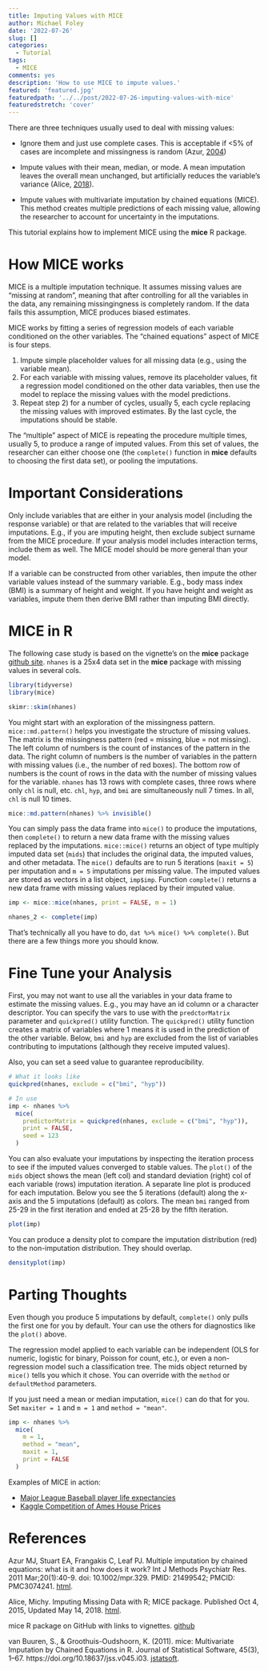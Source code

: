 ```yaml
---
title: Imputing Values with MICE
author: Michael Foley
date: '2022-07-26'
slug: []
categories:
  - Tutorial
tags:
  - MICE
comments: yes
description: 'How to use MICE to impute values.'
featured: 'featured.jpg'
featuredpath: '../../post/2022-07-26-imputing-values-with-mice'
featuredstretch: 'cover'
---
```


There are three techniques usually used to deal with missing values: 

* Ignore them and just use complete cases. This is acceptable if <5% of cases are incomplete and missingness is random (Azur, [2004](#Azur))

* Impute values with their mean, median, or mode. A mean imputation leaves the overall mean unchanged, but artificially reduces the variable's variance (Alice, [2018](#Alice)).

* Impute values with multivariate imputation by chained equations (MICE). This method creates multiple predictions of each missing value, allowing the researcher to account for uncertainty in the imputations.

This tutorial explains how to implement MICE using the **mice** R package.

# How MICE works

MICE is a multiple imputation technique. It assumes missing values are "missing at random", meaning that after controlling for all the variables in the data, any remaining missingingness is completely random. If the data fails this assumption, MICE produces biased estimates. 

MICE works by fitting a series of regression models of each variable conditioned on the other variables. The "chained equations" aspect of MICE is four steps.

1) Impute simple placeholder values for all missing data (e.g., using the variable mean).
2) For each variable with missing values, remove its placeholder values, fit a regression model conditioned on the other data variables, then use the model to replace the missing values with the model predictions.
3) Repeat step 2) for a number of cycles, usually 5, each cycle replacing the missing values with improved estimates. By the last cycle, the imputations should be stable.

The "multiple" aspect of MICE is repeating the procedure multiple times, usually 5, to produce a range of imputed values. From this set of values, the researcher can either choose one (the `complete()` function in **mice** defaults to choosing the first data set), or pooling the imputations.

# Important Considerations

Only include variables that are either in your analysis model (including the response variable) or that are related to the variables that will receive imputations. E.g., if you are imputing height, then exclude subject surname from the MICE procedure. If your analysis model includes interaction terms, include them as well. The MICE model should be more general than your model.

If a variable can be constructed from other variables, then impute the other variable values instead of the summary variable. E.g., body mass index (BMI) is a summary of height and weight. If you have height and weight as variables, impute them then derive BMI rather than imputing BMI directly.

# MICE in R

The following case study is based on the vignette's on the **mice** package [github site](https://github.com/amices/mice/). `nhanes` is a 25x4 data set in the **mice** package with missing values in several cols. 

```r
library(tidyverse)
library(mice)

skimr::skim(nhanes)
```

You might start with an exploration of the missingness pattern. `mice::md.pattern()` helps you investigate the structure of missing values. The matrix is the missingness pattern (red = missing, blue = not missing). The left column of numbers is the count of instances of the pattern in the data. The right column of numbers is the number of variables in the pattern with missing values (i.e., the number of red boxes). The bottom row of numbers is the count of rows in the data with the number of missing values for the variable. `nhanes` has 13 rows with complete cases, three rows where only `chl` is null, etc. `chl`, `hyp`, and `bmi` are simultaneously null 7 times. In all, `chl` is null 10 times.

```r
mice::md.pattern(nhanes) %>% invisible()
```

You can simply pass the data frame into `mice()` to produce the imputations, then `complete()` to return a new data frame with the missing values replaced by the imputations. `mice::mice()` returns an object of type multiply imputed data set (`mids`) that includes the original data, the imputed values, and other metadata. The `mice()` defaults are to run 5 iterations (`maxit = 5`) per imputation and `m = 5` imputations per missing value. The imputed values are stored as vectors in a list object, `imp$imp`. Function `complete()` returns a new data frame with missing values replaced by their imputed value.

```r
imp <- mice::mice(nhanes, print = FALSE, m = 1)

nhanes_2 <- complete(imp)
```

That's technically all you have to do, `dat %>% mice() %>% complete()`. But there are a few things more you should know.

# Fine Tune your Analysis

First, you may not want to use all the variables in your data frame to estimate the missing values. E.g., you may have an id column or a character descriptor. You can specify the vars to use with the `predctorMatrix` parameter and `quickpred()` utility function. The `quickpred()` utility function creates a matrix of variables where 1 means it is used in the prediction of the other variable. Below, `bmi` and `hyp` are excluded from the list of variables contributing to imputations (although they receive imputed values).

Also, you can set a seed value to guarantee reproducibility.

```r
# What it looks like
quickpred(nhanes, exclude = c("bmi", "hyp"))

# In use
imp <- nhanes %>% 
  mice(
    predictorMatrix = quickpred(nhanes, exclude = c("bmi", "hyp")), 
    print = FALSE, 
    seed = 123
  )
```

You can also evaluate your imputations by inspecting the iteration process to see if the imputed values converged to stable values. The `plot()` of the `mids` object shows the mean (left col) and standard deviation (right) col of each variable (rows) imputation iteration. A separate line plot is produced for each imputation. Below you see the 5 iterations (default) along the x-axis and the 5 imputations (default) as colors. The mean `bmi` ranged from 25-29 in the first iteration and ended at 25-28 by the fifth iteration.

```r
plot(imp)
```

You can produce a density plot to compare the imputation distribution (red) to the non-imputation distribution. They should overlap.

```r
densityplot(imp)
```

# Parting Thoughts

Even though you produce 5 imputations by default, `complete()` only pulls the first one for you by default. Your can use the others for diagnostics like the `plot()` above.

The regression model applied to each variable can be independent (OLS for numeric, logistic for binary, Poisson for count, etc.), or even a non-regression model such a classification tree. The mids object returned by `mice()` tells you which it chose. You can override with the `method` or `defaultMethod` parameters.

If you just need a mean or median imputation, `mice()` can do that for you. Set `maxiter = 1` and `m = 1` and `method = "mean"`.

```r
imp <- nhanes %>% 
  mice(
    m = 1,
    method = "mean",
    maxit = 1,
    print = FALSE
  )
```

Examples of MICE in action: 

* [Major League Baseball player life expectancies](https://mpfoley73.github.io/baseball-survival/saint_onge_2008.html)
* [Kaggle Competition of Ames House Prices](https://github.com/mpfoley73/kaggle-ames/blob/master/ames_01_datamgmt.R)


# References

<a id="Azur"></a>Azur MJ, Stuart EA, Frangakis C, Leaf PJ. Multiple imputation by chained equations: what is it and how does it work? Int J Methods Psychiatr Res. 2011 Mar;20(1):40-9. doi: 10.1002/mpr.329. PMID: 21499542; PMCID: PMC3074241. [html](https://www.ncbi.nlm.nih.gov/pmc/articles/PMC3074241/).

<a id="Alice"></a>Alice, Michy. Imputing Missing Data with R; MICE package. Published Oct 4, 2015, Updated May 14, 2018. [html](https://datascienceplus.com/imputing-missing-data-with-r-mice-package/).

<a id="amices"></a>mice R package on GitHub with links to vignettes. [github](https://github.com/amices/mice/)

<a id="vanbuuren"></a>van Buuren, S., & Groothuis-Oudshoorn, K. (2011). mice: Multivariate Imputation by Chained Equations in R. Journal of Statistical Software, 45(3), 1–67. https://doi.org/10.18637/jss.v045.i03. [jstatsoft](https://www.jstatsoft.org/article/view/v045i03).
